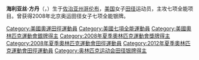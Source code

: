 {{MedalTableTop}}
{{MedalCountry|{{USA}}}}
{{MedalSport|女子[[田徑|田徑]]}}
{{MedalCompetition|[[奧林匹克運動會|奧林匹克運動會]]}}
{{MedalSilver  | [[2008年夏季奧林匹克運動會|2008年北京]] | [[2008年夏季奧林匹克運動會田徑比賽|七項全能]]}}
{{MedalBottom}}
'''海利亚丝·方丹'''（{{lang-en|Hyleas Fountain}}，{{bd|1981年|1月14日}}）生于[[哥伦布_(佐治亚州)|佐治亚州哥伦布]]，[[美国|美国]]女子[[田径|田径]]运动员，主攻七项全能项目。曾获得2008年北京奥运田径女子七项全能银牌。

{{US-sport-bio-stub}}

{{DEFAULTSORT:Fountain, Hyleas}}
[[Category:美國奧運田徑運動員|Category:美國奧運田徑運動員]]
[[Category:美國七項全能運動員|Category:美國七項全能運動員]]
[[Category:美國奧林匹克運動會銀牌得主|Category:美國奧林匹克運動會銀牌得主]]
[[Category:2008年夏季奧林匹克運動會獎牌得主|Category:2008年夏季奧林匹克運動會獎牌得主]]
[[Category:2008年夏季奧林匹克運動會田徑運動員|Category:2008年夏季奧林匹克運動會田徑運動員]]
[[Category:2012年夏季奧林匹克運動會田徑運動員|Category:2012年夏季奧林匹克運動會田徑運動員]]
[[Category:奥林匹克运动会田径银牌得主|Category:奥林匹克运动会田径银牌得主]]